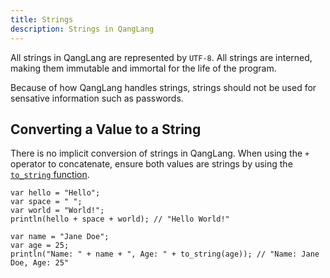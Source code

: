 ---
title: Strings
description: Strings in QangLang
---


All strings in QangLang are represented by `UTF-8`. All strings are interned, making them immutable and immortal for the life of the program.

<Aside type="caution">
  Because of how QangLang handles strings, strings should not be used for
  sensative information such as passwords.
</Aside>

## Converting a Value to a String

There is no implicit conversion of strings in QangLang. When using the `+` operator to concatenate, ensure both values are strings by using the [`to_string` function](/reference/api/globals#to_string).

```ql
var hello = "Hello";
var space = " ";
var world = "World!";
println(hello + space + world); // "Hello World!"

var name = "Jane Doe";
var age = 25;
println("Name: " + name + ", Age: " + to_string(age)); // "Name: Jane Doe, Age: 25"
```
